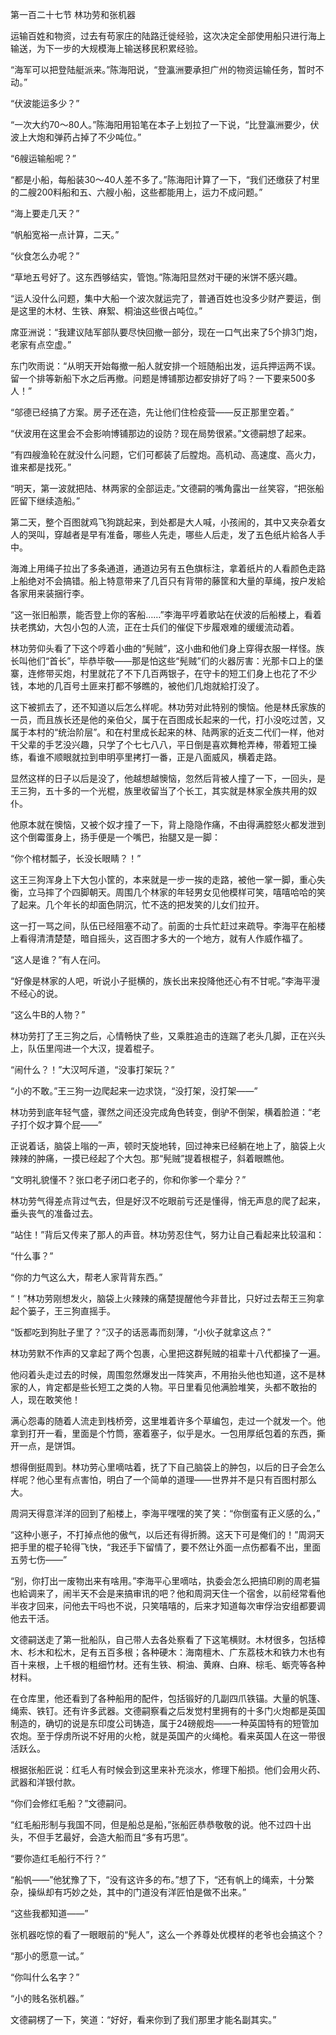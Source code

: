 

第一百二十七节 林功劳和张机器

运输百姓和物资，过去有苟家庄的陆路迁徙经验，这次决定全部使用船只进行海上输送，为下一步的大规模海上输送移民积累经验。

“海军可以把登陆艇派来。”陈海阳说，“登瀛洲要承担广州的物资运输任务，暂时不动。”

“伏波能运多少？”

“一次大约70～80人。”陈海阳用铅笔在本子上划拉了一下说，“比登瀛洲要少，伏波上大炮和弹药占掉了不少吨位。”

“6艘运输船呢？”

“都是小船，每船装30～40人差不多了。”陈海阳计算了一下，“我们还缴获了村里的二艘200料船和五、六艘小船，这些都能用上，运力不成问题。”

“海上要走几天？”

“帆船宽裕一点计算，二天。”

“伙食怎么办呢？”

“草地五号好了。这东西够结实，管饱。”陈海阳显然对干硬的米饼不感兴趣。

“运人没什么问题，集中大船一个波次就运完了，普通百姓也没多少财产要运，倒是这里的木材、生铁、麻絮、桐油这些很占吨位。”

席亚洲说：“我建议陆军部队要尽快回撤一部分，现在一口气出来了5个排3门炮，老家有点空虚。”

东门吹雨说：“从明天开始每撤一船人就安排一个班随船出发，运兵押运两不误。留一个排等新船下水之后再撤。问题是博铺那边都安排好了吗？一下要来500多人！”

“邬德已经搞了方案。房子还在造，先让他们住检疫营――反正那里空着。”

“伏波用在这里会不会影响博铺那边的设防？现在局势很紧。”文德嗣想了起来。

“有四艘渔轮在就没什么问题，它们可都装了后膛炮。高机动、高速度、高火力，谁来都是找死。”

“明天，第一波就把陆、林两家的全部运走。”文德嗣的嘴角露出一丝笑容，“把张船匠留下继续造船。”

第二天，整个百图就鸡飞狗跳起来，到处都是大人喊，小孩闹的，其中又夹杂着女人的哭叫，穿越者是早有准备，哪些人先走，哪些人后走，发了五色纸片給各人手中。

海滩上用绳子拉出了多条通道，通道边另有五色旗标注，拿着纸片的人看颜色走路上船绝对不会搞错。船上特意带来了几百只有背带的藤筐和大量的草绳，按户发給各家用来装捆行李。

“这一张旧船票，能否登上你的客船……”李海平哼着歌站在伏波的后船楼上，看着扶老携幼，大包小包的人流，正在士兵们的催促下步履艰难的缓缓流动着。

林功劳仰头看了下这个哼着小曲的“髡贼”，这小曲和他们身上穿得衣服一样怪。族长叫他们“首长”，毕恭毕敬――那是怕这些“髡贼”们的火器厉害：光那卡口上的堡寨，连修带买炮，村里就花了不下几百两银子，在守卡的短工们身上也花了不少钱，本地的几百号土匪来打都不够瞧的，被他们几炮就給打没了。

这下被抓去了，还不知道以后怎么样呢。林功劳对此特别的懊恼。他是林氏家族的一员，而且族长还是他的亲伯父，属于在百图成长起来的一代，打小没吃过苦，又属于本村的“统治阶层”。和在村里成长起来的林、陆两家的近支二代们一样，他对干父辈的手艺没兴趣，只学了个七七八八，平日倒是喜欢舞枪弄棒，带着短工操练，看谁不顺眼就拉到申明亭里拷打一番，正是八面威风，横着走路。

显然这样的日子以后是没了，他越想越懊恼，忽然后背被人撞了一下，一回头，是王三狗，五十多的一个光棍，族里收留当了个长工，其实就是林家全族共用的奴仆。

他原本就在懊恼，又被个奴才撞了一下，背上隐隐作痛，不由得满腔怒火都发泄到这个倒霉蛋身上，扬手便是一个嘴巴，抬腿又是一脚：

“你个棺材瓢子，长没长眼睛？！”

这王三狗浑身上下大包小筐的，本来就是一步一挨的走路，被他一掌一脚，重心失衡，立马摔了个四脚朝天。周围几个林家的年轻男女见他模样可笑，嘻嘻哈哈的笑了起来。几个年长的却面色阴沉，忙不迭的把发笑的儿女们拉开。

这一打一骂之间，队伍已经阻塞不动了。前面的士兵忙赶过来疏导。李海平在船楼上看得清清楚楚，暗自摇头，这百图才多大的一个地方，就有人作威作福了。

“这人是谁？”有人在问。

“好像是林家的人吧，听说小子挺横的，族长出来投降他还心有不甘呢。”李海平漫不经心的说。

“这么牛B的人物？”

林功劳打了王三狗之后，心情畅快了些，又乘胜追击的连踹了老头几脚，正在兴头上，队伍里闯进一个大汉，提着棍子。

“闹什么？！”大汉呵斥道，“没事打架玩？”

“小的不敢。”王三狗一边爬起来一边求饶，“没打架，没打架――”

林功劳到底年轻气盛，骤然之间还没完成角色转变，倒驴不倒架，横着脸道：“老子打个奴才算个屁――”

正说着话，脑袋上嗡的一声，顿时天旋地转，回过神来已经躺在地上了，脑袋上火辣辣的肿痛，一摸已经起了个大包。那“髡贼”提着根棍子，斜着眼瞧他。

“文明礼貌懂不？张口老子闭口老子的，你和你爹一个辈分？”

林功劳气得差点背过气去，但是好汉不吃眼前亏还是懂得，悄无声息的爬了起来，垂头丧气的准备过去。

“站住！”背后又传来了那人的声音。林功劳忍住气，努力让自己看起来比较温和：

“什么事？”

“你的力气这么大，帮老人家背背东西。”

“！”林功劳刚想发火，脑袋上火辣辣的痛楚提醒他今非昔比，只好过去帮王三狗拿起个篓子，王三狗直摇手。

“饭都吃到狗肚子里了？”汉子的话恶毒而刻薄，“小伙子就拿这点？”

林功劳默不作声的又拿起了两个包裹，心里把这群髡贼的祖辈十八代都操了一遍。

他闷着头走过去的时候，周围忽然爆发出一阵笑声，不用抬头他也知道，这不是林家的人，肯定都是些长短工之类的人物。平日里看见他满脸堆笑，头都不敢抬的人，现在敢笑他！

满心怨毒的随着人流走到栈桥旁，这里堆着许多个草编包，走过一个就发一个。他拿到打开一看，里面是个竹筒，塞着塞子，似乎是水。一包用厚纸包着的东西，撕开一点，是饼饵。

想得倒挺周到。林功劳心里嘀咕着，抚了下自己脑袋上的肿包，以后的日子会怎么样呢？他心里有点害怕，明白了一个简单的道理――世界并不是只有百图村那么大。

周洞天得意洋洋的回到了船楼上，李海平嘿嘿的笑了笑：“你倒蛮有正义感的么，”

“这种小崽子，不打掉点他的傲气，以后还有得折腾。这天下可是俺们的！”周洞天把手里的棍子轮得飞快，“我还手下留情了，要不然让外面一点伤都看不出，里面五劳七伤――”

“别，你打出一废物出来有啥用。”李海平心里嘀咕，执委会怎么把搞印刷的周老猫也給调来了，闹半天不会是来搞审讯的吧？他和周洞天住一个宿舍，以前经常看他半夜才回来，问他去干吗也不说，只笑嘻嘻的，后来才知道每次审俘治安组都要调他去干活。

文德嗣送走了第一批船队，自己带人去各处察看了下这笔横财。木材很多，包括樟木、杉木和松木，足有五百多根；各种硬木：海南檀木、广东荔枝木和铁力木也有百十来根，上千根的粗细竹材。还有生铁、桐油、黄麻、白麻、棕毛、蛎壳等各种材料。

在仓库里，他还看到了各种船用的配件，包括锻好的几副四爪铁锚。大量的帆篷、绳索、铁钉。还有许多武器。文德嗣察看之后发觉村里拥有的十多门火炮都是英国制造的，确切的说是东印度公司铸造，属于24磅舰炮――一种英国特有的短管加农炮。至于俘虏所说不好用的火枪，就是英国产的火绳枪。看来英国人在这一带很活跃么。

根据张船匠说：红毛人有时候会到这里来补充淡水，修理下船损。他们会用火药、武器和洋银付款。

“你们会修红毛船？”文德嗣问。

“红毛船形制与我国不同，但是船总是船，”张船匠恭恭敬敬的说。他不过四十出头，不但手艺最好，会造大船而且“多有巧思”。

“要你造红毛船行不行？”

“船帆――”他犹豫了下，“没有这许多的布。”想了下，“还有帆上的绳索，十分繁杂，操纵却有巧妙之处，其中的门道没有洋匠怕是做不出来。”

“这些我都知道――”

张机器吃惊的看了一眼眼前的“髡人”，这么一个养尊处优模样的老爷也会搞这个？

“那小的愿意一试。”

“你叫什么名字？”

“小的贱名张机器。”

文德嗣楞了一下，笑道：“好好，看来你到了我们那里才能名副其实。”

